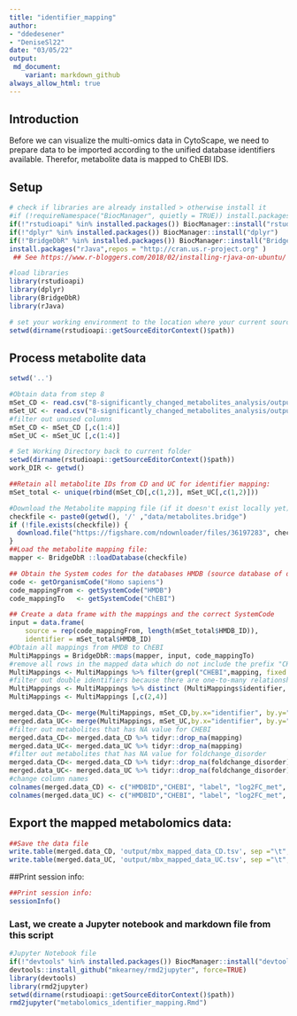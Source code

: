 ```yaml
---
title: "identifier_mapping"
author: 
- "ddedesener"
- "DeniseSl22"
date: "03/05/22"
output:
 md_document:
    variant: markdown_github
always_allow_html: true
---
```

## Introduction
Before we can visualize the multi-omics data in CytoScape, we need to prepare data to be imported according to the unified database identifiers available.
Therefor, metabolite data is mapped to ChEBI IDS.

## Setup
```r
# check if libraries are already installed > otherwise install it
#if (!requireNamespace("BiocManager", quietly = TRUE)) install.packages("BiocManager")
if(!"rstudioapi" %in% installed.packages()) BiocManager::install("rstudioapi")
if(!"dplyr" %in% installed.packages()) BiocManager::install("dplyr")
if(!"BridgeDbR" %in% installed.packages()) BiocManager::install("BridgeDbR")
install.packages("rJava",repos = "http://cran.us.r-project.org" )
 ## See https://www.r-bloggers.com/2018/02/installing-rjava-on-ubuntu/ if you have issues with this package on Ubuntu.

#load libraries
library(rstudioapi)
library(dplyr)
library(BridgeDbR)
library(rJava)

# set your working environment to the location where your current source file is saved into.
setwd(dirname(rstudioapi::getSourceEditorContext()$path))
```

## Process metabolite data
```r
setwd('..')

#Obtain data from step 8
mSet_CD <- read.csv("8-significantly_changed_metabolites_analysis/output/mbxData_CD.csv", na.strings=c("", "NA"))
mSet_UC <- read.csv("8-significantly_changed_metabolites_analysis/output/mbxData_UC.csv", na.strings=c("", "NA"))
#filter out unused columns
mSet_CD <- mSet_CD [,c(1:4)]
mSet_UC <- mSet_UC [,c(1:4)]

# Set Working Directory back to current folder
setwd(dirname(rstudioapi::getSourceEditorContext()$path))
work_DIR <- getwd()

##Retain all metabolite IDs from CD and UC for identifier mapping:
mSet_total <- unique(rbind(mSet_CD[,c(1,2)], mSet_UC[,c(1,2)]))

#Download the Metabolite mapping file (if it doesn't exist locally yet):
checkfile <- paste0(getwd(), '/' ,"data/metabolites.bridge")
if (!file.exists(checkfile)) {
  download.file("https://figshare.com/ndownloader/files/36197283", checkfile)
}
##Load the metabolite mapping file:
mapper <- BridgeDbR ::loadDatabase(checkfile)

## Obtain the System codes for the databases HMDB (source database of dataset) and ChEBI (intended output database)
code <- getOrganismCode("Homo sapiens")
code_mappingFrom <- getSystemCode("HMDB")
code_mappingTo   <- getSystemCode("ChEBI")

## Create a data frame with the mappings and the correct SystemCode
input = data.frame(
    source = rep(code_mappingFrom, length(mSet_total$HMDB_ID)),
    identifier = mSet_total$HMDB_ID)
#Obtain all mappings from HMDB to ChEBI
MultiMappings = BridgeDbR::maps(mapper, input, code_mappingTo)
#remove all rows in the mapped data which do not include the prefix "CHEBI"
MultiMappings <- MultiMappings %>% filter(grepl("CHEBI",mapping, fixed = TRUE))
#filter out double identifiers because there are one-to-many relationship between hmdb and chebi IDs
MultiMappings <- MultiMappings %>% distinct (MultiMappings$identifier, .keep_all = TRUE)
MultiMappings <- MultiMappings [,c(2,4)]

merged.data_CD<- merge(MultiMappings, mSet_CD,by.x="identifier", by.y="HMDB_ID",sort = TRUE, all.x = TRUE, all.y = TRUE)
merged.data_UC<- merge(MultiMappings, mSet_UC,by.x="identifier", by.y="HMDB_ID",sort = TRUE, all.x = TRUE, all.y = TRUE)
#filter out metabolites that has NA value for CHEBI
merged.data_CD<- merged.data_CD %>% tidyr::drop_na(mapping)
merged.data_UC<- merged.data_UC %>% tidyr::drop_na(mapping)
#filter out metabolites that has NA value for foldchange_disorder
merged.data_CD<- merged.data_CD %>% tidyr::drop_na(foldchange_disorder)
merged.data_UC<- merged.data_UC %>% tidyr::drop_na(foldchange_disorder)
#change column names
colnames(merged.data_CD) <- c("HMDBID","CHEBI", "label", "log2FC_met", "pvalue_met")
colnames(merged.data_UC) <- c("HMDBID","CHEBI", "label", "log2FC_met", "pvalue_met")
```

## Export the mapped metabolomics data:
```r
##Save the data file
write.table(merged.data_CD, 'output/mbx_mapped_data_CD.tsv', sep ="\t", row.names = FALSE)
write.table(merged.data_UC, 'output/mbx_mapped_data_UC.tsv', sep ="\t", row.names = FALSE)
```

##Print session info:
```r
##Print session info:
sessionInfo()
```

### Last, we create a Jupyter notebook and markdown file from this script
```r
#Jupyter Notebook file
if(!"devtools" %in% installed.packages()) BiocManager::install("devtools")
devtools::install_github("mkearney/rmd2jupyter", force=TRUE)
library(devtools)
library(rmd2jupyter)
setwd(dirname(rstudioapi::getSourceEditorContext()$path))
rmd2jupyter("metabolomics_identifier_mapping.Rmd")
```


